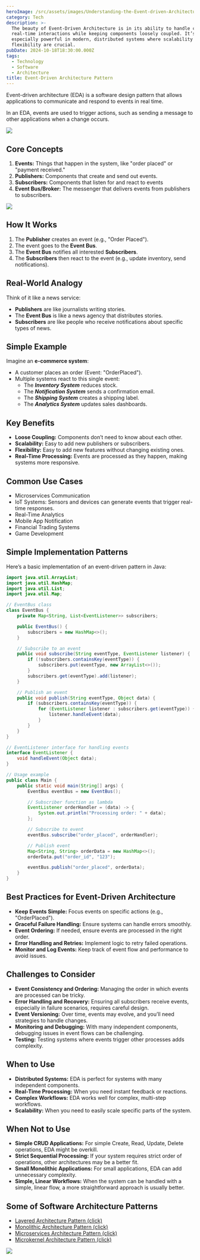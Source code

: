 ```yaml
---
heroImage: /src/assets/images/Understanding-the-Event-driven-Architecture.jpg
category: Tech
description: >-
  The beauty of Event-Driven Architecture is in its ability to handle complex,
  real-time interactions while keeping components loosely coupled. It’s
  especially powerful in modern, distributed systems where scalability and
  flexibility are crucial.
pubDate: 2024-10-18T18:30:00.000Z
tags:
  - Technology
  - Software
  - Architecture
title: Event-Driven Architecture Pattern
---
```


Event-driven architecture (EDA) is a software design pattern that allows applications to communicate and respond to events in real time.

In an EDA, events are used to trigger actions, such as sending a message to other applications when a change occurs.

![](../../../assets/images/infomation/mermaid-diagram-2024-10-20-173628.png)

## Core Concepts

1. **Events:** Things that happen in the system, like "order placed" or "payment received."
2. **Publishers:** Components that create and send out events.
3. **Subscribers:** Components that listen for and react to events
4. **Event Bus/Broker:** The messenger that delivers events from publishers to subscribers.

![](<../../../assets/images/infomation/Event Driven Architecture (V4).webp>)

## How It Works

1. The **Publisher** creates an event (e.g., "Order Placed").
2. The event goes to the **Event Bus**.
3. The **Event Bus** notifies all interested **Subscribers**.
4. The **Subscribers** then react to the event (e.g., update inventory, send notifications).

## Real-World Analogy

Think of it like a news service:

- **Publishers** are like journalists writing stories.
- The **Event Bus** is like a news agency that distributes stories.
- **Subscribers** are like people who receive notifications about specific types of news.

## Simple Example

Imagine an **e-commerce system**:

- A customer places an order (Event: "OrderPlaced").
- Multiple systems react to this single event:
  - The **_Inventory System_** reduces stock.
  - The **_Notification System_** sends a confirmation email.
  - The **_Shipping System_** creates a shipping label.
  - The **_Analytics System_** updates sales dashboards.

## Key Benefits

- **Loose Coupling:** Components don’t need to know about each other.
- **Scalability:** Easy to add new publishers or subscribers.
- **Flexibility:** Easy to add new features without changing existing ones.
- **Real-Time Processing:** Events are processed as they happen, making systems more responsive.

## Common Use Cases

- Microservices Communication
- IoT Systems: Sensors and devices can generate events that trigger real-time responses.
- Real-Time Analytics
- Mobile App Notification
- Financial Trading Systems
- Game Development

## Simple Implementation Patterns

Here’s a basic implementation of an event-driven pattern in Java:

```java
import java.util.ArrayList;
import java.util.HashMap;
import java.util.List;
import java.util.Map;

// EventBus class
class EventBus {
    private Map<String, List<EventListener>> subscribers;

    public EventBus() {
        subscribers = new HashMap<>();
    }

    // Subscribe to an event
    public void subscribe(String eventType, EventListener listener) {
        if (!subscribers.containsKey(eventType)) {
            subscribers.put(eventType, new ArrayList<>());
        }
        subscribers.get(eventType).add(listener);
    }

    // Publish an event
    public void publish(String eventType, Object data) {
        if (subscribers.containsKey(eventType)) {
            for (EventListener listener : subscribers.get(eventType)) {
                listener.handleEvent(data);
            }
        }
    }
}

// EventListener interface for handling events
interface EventListener {
    void handleEvent(Object data);
}

// Usage example
public class Main {
    public static void main(String[] args) {
        EventBus eventBus = new EventBus();

        // Subscriber function as lambda
        EventListener orderHandler = (data) -> {
            System.out.println("Processing order: " + data);
        };

        // Subscribe to event
        eventBus.subscribe("order_placed", orderHandler);

        // Publish event
        Map<String, String> orderData = new HashMap<>();
        orderData.put("order_id", "123");

        eventBus.publish("order_placed", orderData);
    }
}
```

## Best Practices for Event-Driven Architecture

- **Keep Events Simple:** Focus events on specific actions (e.g., "OrderPlaced").
- **Graceful Failure Handling:** Ensure systems can handle errors smoothly.
- **Event Ordering:** If needed, ensure events are processed in the right order.
- **Error Handling and Retries:** Implement logic to retry failed operations.
- **Monitor and Log Events:** Keep track of event flow and performance to avoid issues.

## Challenges to Consider

- **Event Consistency and Ordering:** Managing the order in which events are processed can be tricky.
- **Error Handling and Recovery:** Ensuring all subscribers receive events, especially in failure scenarios, requires careful design.
- **Event Versioning:** Over time, events may evolve, and you’ll need strategies to handle changes.
- **Monitoring and Debugging:** With many independent components, debugging issues in event flows can be challenging.
- **Testing:** Testing systems where events trigger other processes adds complexity.

## When to Use

- **Distributed Systems:** EDA is perfect for systems with many independent components.
- **Real-Time Processing:** When you need instant feedback or reactions.
- **Complex Workflows:** EDA works well for complex, multi-step workflows.
- **Scalability:** When you need to easily scale specific parts of the system.

## When Not to Use

- **Simple CRUD Applications:** For simple Create, Read, Update, Delete operations, EDA might be overkill.
- **Strict Sequential Processing:** If your system requires strict order of operations, other architectures may be a better fit.
- **Small Monolithic Applications:** For small applications, EDA can add unnecessary complexity.
- **Simple, Linear Workflows:** When the system can be handled with a simple, linear flow, a more straightforward approach is usually better.

## Some of Software Architecture Patterns

- [Layered Architecture Pattern (click)](https://pranshu.tech/post/software-architecture-pattern/layered-architecture-pattern/)
- [Monolithic Architecture Pattern (click)](https://pranshu.tech/post/software-architecture-pattern/monolithic-architecture-pattern/)
- [Microservices Architecture Pattern (click)](https://pranshu.tech/post/software-architecture-pattern/microservices-architecture-pattern/)
- [Microkernel Architecture Pattern (click)](https://pranshu.tech/post/software-architecture-pattern/microkernel-architecture-pattern/)

![](../../../assets/images/infomation/types-of-archetecture.png)
